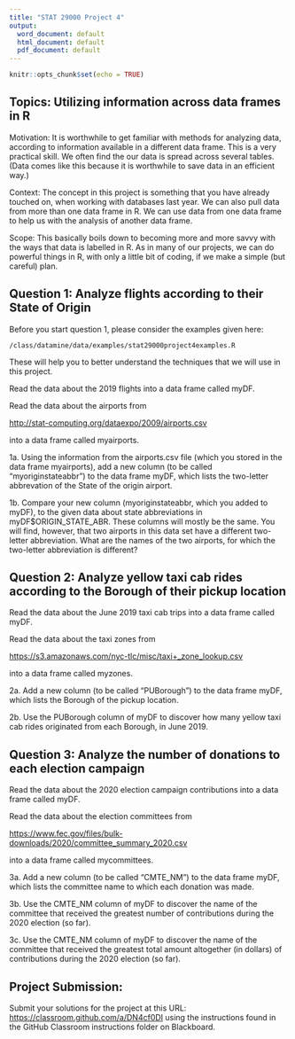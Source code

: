 ```yaml
---
title: "STAT 29000 Project 4"
output:
  word_document: default
  html_document: default
  pdf_document: default
---
```


```r
knitr::opts_chunk$set(echo = TRUE)
```

## Topics:  Utilizing information across data frames in R

Motivation:  It is worthwhile to get familiar with methods for analyzing data, according to information available in a different data frame.  This is a very practical skill.  We often find the our data is spread across several tables.  (Data comes like this because it is worthwhile to save data in an efficient way.)

Context:  The concept in this project is something that you have already touched on, when working with databases last year.  We can also pull data from more than one data frame in R.  We can use data from one data frame to help us with the analysis of another data frame.

Scope:  This basically boils down to becoming more and more savvy with the ways that data is labelled in R.  As in many of our projects, we can do powerful things in R, with only a little bit of coding, if we make a simple (but careful) plan.

## Question 1: Analyze flights according to their State of Origin

Before you start question 1, please consider the examples given here:

`/class/datamine/data/examples/stat29000project4examples.R`

These will help you to better understand the techniques that we will use in this project.

Read the data about the 2019 flights into a data frame called myDF.

Read the data about the airports from

<http://stat-computing.org/dataexpo/2009/airports.csv>

into a data frame called myairports.

1a.  Using the information from the airports.csv file (which you stored in the data frame myairports), add a new column (to be called "myoriginstateabbr") to the data frame myDF, which lists the two-letter abbrevation of the State of the origin airport.

1b.  Compare your new column (myoriginstateabbr, which you added to myDF), to the given data about state abbreviations in myDF$ORIGIN_STATE_ABR.  These columns will mostly be the same.  You will find, however, that two airports in this data set have a different two-letter abbreviation.  What are the names of the two airports, for which the two-letter abbreviation is different?

## Question 2: Analyze yellow taxi cab rides according to the Borough of their pickup location

Read the data about the June 2019 taxi cab trips into a data frame called myDF.

Read the data about the taxi zones from

<https://s3.amazonaws.com/nyc-tlc/misc/taxi+_zone_lookup.csv>

into a data frame called myzones.

2a.  Add a new column (to be called "PUBorough") to the data frame myDF,
which lists the Borough of the pickup location.

2b.  Use the PUBorough column of myDF to discover how many
yellow taxi cab rides originated from each Borough, in June 2019.

## Question 3: Analyze the number of donations to each election campaign

Read the data about the 2020 election campaign contributions into a data frame called myDF.

Read the data about the election committees from

<https://www.fec.gov/files/bulk-downloads/2020/committee_summary_2020.csv>

into a data frame called mycommittees.

3a.  Add a new column (to be called "CMTE_NM") to the data frame myDF,
which lists the committee name to which each donation was made.

3b.  Use the CMTE_NM column of myDF to discover 
the name of the committee that received the
greatest number of contributions during the 2020 election (so far).

3c.  Use the CMTE_NM column of myDF to discover 
the name of the committee that received the
greatest total amount altogether (in dollars) of contributions during the 2020 election (so far).

## Project Submission:

Submit your solutions for the project at this URL: <https://classroom.github.com/a/DN4cf0DI> using the instructions found in the GitHub Classroom instructions folder on Blackboard.



